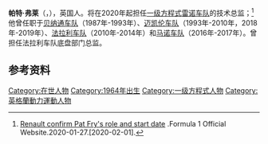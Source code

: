 {{expand|time=2011-05-25T08:15:07+00:00}}
{{Infobox Person
| name        = 帕特·弗莱<br/>{{lang|en|Pat Fry}}
| image       = 
| image_size  = 
| caption     = 
| birth_date  = {{Birth date and age|1964|3|17|df=y}}
| birth_place = {{Flagicon|GRB}}[[英国|英国]][[萨里郡|萨里郡]][[谢珀顿|谢珀顿]]
| nationality = 英国
| title       = [[雷诺车队|雷诺车队]]技术总监(2020年起)<br>[[迈凯伦车队|迈凯伦车队]]工程总监(2018-2019年)<br>[[法拉利车队|法拉利车队]]底盘部门总监（2010-2014年）
}}
'''帕特·弗莱'''（{{lang|en|Pat Fry}}，{{bd|1964年|3月17日||}}），英国人。将在2020年起担任[[一级方程式|一级方程式]][[雷诺车队|雷诺车队]]的技术总监；<ref>[https://www.formula1.com/en/latest/article.renault-confirm-pat-frys-role-and-start-date.6rb8KbKZO55o9IVq3MzyXJ.html Renault confirm Pat Fry's role and start date] {{Wayback|url=https://www.formula1.com/en/latest/article.renault-confirm-pat-frys-role-and-start-date.6rb8KbKZO55o9IVq3MzyXJ.html |date=20210117022715 }}.Formula 1 Official Website.2020-01-27.[2020-02-01].</ref>他曾任职于[[贝纳通车队|贝纳通车队]]（1987年-1993年）、[[迈凯伦车队|迈凯伦车队]]（1993年-2010年，2018年-2019年）、[[法拉利车队|法拉利车队]]（2010年-2014年）和[[马诺车队|马诺车队]]（2016年-2017年）。曾担任法拉利车队底盘部门总监。

== 参考资料 ==
{{reflist}}

{{雷诺车队}}
{{迈凯伦车队}}
{{法拉利車隊}}
{{貝納通車隊}}

[[Category:在世人物|Category:在世人物]]
[[Category:1964年出生|Category:1964年出生]]
[[Category:一级方程式人物|Category:一级方程式人物]]
[[Category:英格蘭動力運動人物|Category:英格蘭動力運動人物]]